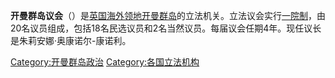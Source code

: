 '''开曼群岛议会'''（{{lang-en|Legislative Assembly of the Cayman Islands}}）是[[英国海外领地|英国海外领地]][[开曼群岛|开曼群岛]]的立法机关。立法议会实行[[一院制|一院制]]，由20名议员组成，包括18名民选议员和2名当然议员。每届议会任期4年。现任议长是朱莉安娜·奥康诺尔-康诺利。

{{英國立法機關}}
{{美洲题目|议会}}

[[Category:开曼群岛政治|Category:开曼群岛政治]]
[[Category:各国立法机构|Category:各国立法机构]]